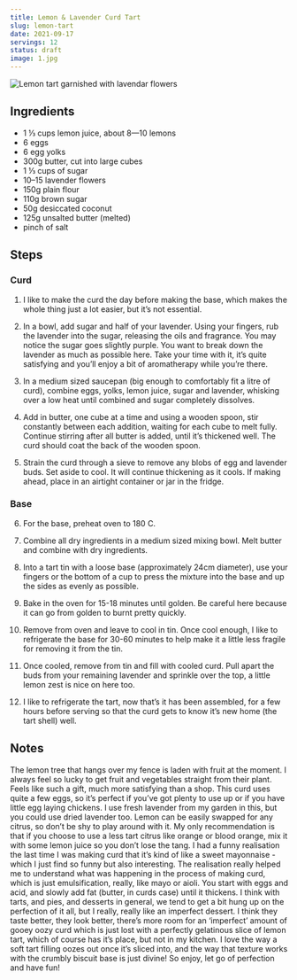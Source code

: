 ```yaml
---
title: Lemon & Lavender Curd Tart
slug: lemon-tart
date: 2021-09-17
servings: 12
status: draft
image: 1.jpg
---
```



![Lemon tart garnished with lavendar flowers](1.jpg)

## Ingredients

- 1 ⅓ cups lemon juice, about 8—10 lemons
- 6 eggs
- 6 egg yolks
- 300g butter, cut into large cubes
- 1 ⅓ cups of sugar
- 10–15 lavender flowers
- 150g plain flour
- 110g brown sugar
- 50g desiccated coconut
- 125g unsalted butter (melted)
- pinch of salt

## Steps

### Curd

1.  I like to make the curd the day before making the base, which makes the whole thing just a lot easier, but it’s not essential.

2.  In a bowl, add sugar and half of your lavender. Using your fingers, rub the lavender into the sugar, releasing the oils and fragrance. You may notice the sugar goes slightly purple. You want to break down the lavender as much as possible here. Take your time with it, it’s quite satisfying and you’ll enjoy a bit of aromatherapy while you’re there.

3.  In a medium sized saucepan (big enough to comfortably fit a litre of curd), combine eggs, yolks, lemon juice, sugar and lavender, whisking over a low heat until combined and sugar completely dissolves.

4.  Add in butter, one cube at a time and using a wooden spoon, stir constantly between each addition, waiting for each cube to melt fully. Continue stirring after all butter is added, until it’s thickened well. The curd should coat the back of the wooden spoon.

5.  Strain the curd through a sieve to remove any blobs of egg and lavender buds. Set aside to cool. It will continue thickening as it cools. If making ahead, place in an airtight container or jar in the fridge.

### Base

6.  For the base, preheat oven to 180 C.

7.  Combine all dry ingredients in a medium sized mixing bowl. Melt butter and combine with dry ingredients.

8.  Into a tart tin with a loose base (approximately 24cm diameter), use your fingers or the bottom of a cup to press the mixture into the base and up the sides as evenly as possible.

9.  Bake in the oven for 15-18 minutes until golden. Be careful here because it can go from golden to burnt pretty quickly.

10. Remove from oven and leave to cool in tin. Once cool enough, I like to refrigerate the base for 30-60 minutes to help make it a little less fragile for removing it from the tin.

11. Once cooled, remove from tin and fill with cooled curd. Pull apart the buds from your remaining lavender and sprinkle over the top, a little lemon zest is nice on here too.

12. I like to refrigerate the tart, now that’s it has been assembled, for a few hours before serving so that the curd gets to know it’s new home (the tart shell) well.

## Notes

The lemon tree that hangs over my fence is laden with fruit at the moment. I always feel so lucky to get fruit and vegetables straight from their plant. Feels like such a gift, much more satisfying than a shop. This curd uses quite a few eggs, so it’s perfect if you’ve got plenty to use up or if you have little egg laying chickens. I use fresh lavender from my garden in this, but you could use dried lavender too. Lemon can be easily swapped for any citrus, so don’t be shy to play around with it. My only recommendation is that if you choose to use a less tart citrus like orange or blood orange, mix it with some lemon juice so you don’t lose the tang.
I had a funny realisation the last time I was making curd that it’s kind of like a sweet mayonnaise - which I just find so funny but also interesting. The realisation really helped me to understand what was happening in the process of making curd, which is just emulsification, really, like mayo or aioli. You start with eggs and acid, and slowly add fat (butter, in curds case) until it thickens. I think with tarts, and pies, and desserts in general, we tend to get a bit hung up on the perfection of it all, but I really, really like an imperfect dessert. I think they taste better, they look better, there’s more room for an ‘imperfect’ amount of gooey oozy curd which is just lost with a perfectly gelatinous slice of lemon tart, which of course has it’s place, but not in my kitchen. I love the way a soft tart filling oozes out once it’s sliced into, and the way that texture works with the crumbly biscuit base is just divine\! So enjoy, let go of perfection and have fun\!
